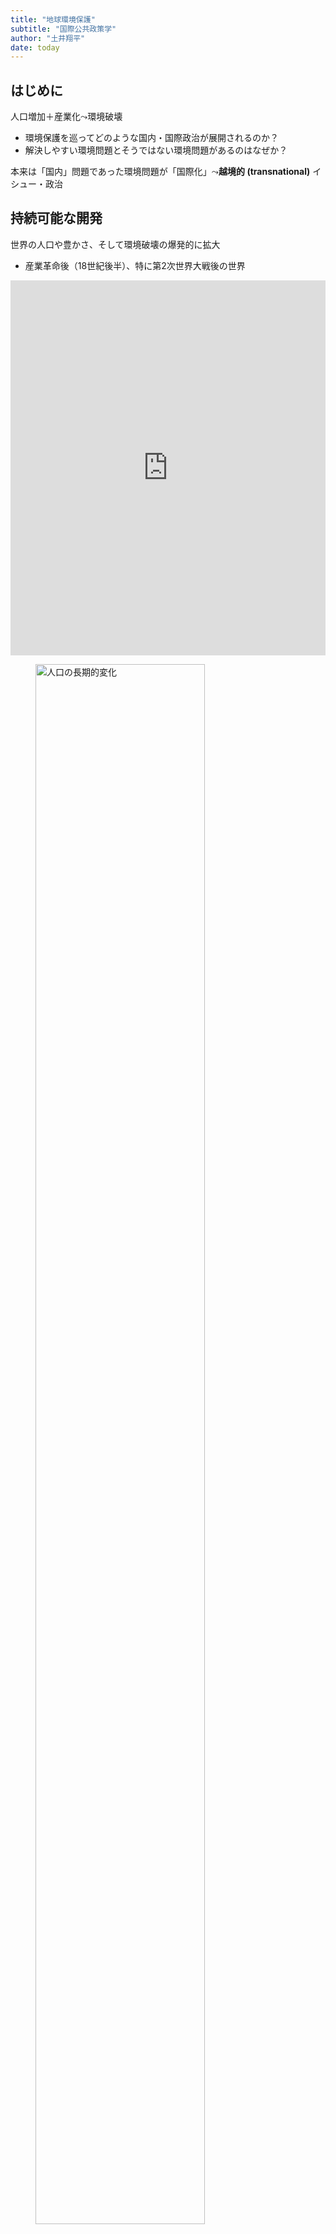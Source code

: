 ```yaml
---
title: "地球環境保護"
subtitle: "国際公共政策学"
author: "土井翔平"
date: today
---
```


## はじめに {.unnumbered}

人口増加＋産業化$\leadsto$環境破壊

- 環境保護を巡ってどのような国内・国際政治が展開されるのか？
- 解決しやすい環境問題とそうではない環境問題があるのはなぜか？

本来は「国内」問題であった環境問題が「国際化」$\leadsto$**越境的 (transnational)** イシュー・政治

## 持続可能な開発

世界の人口や豊かさ、そして環境破壊の爆発的に拡大

- 産業革命後（18世紀後半）、特に第2次世界大戦後の世界

::: {.content-visible when-format="html"}
<iframe src="https://ourworldindata.org/grapher/population" loading="lazy" style="width: 100%; height: 600px; border: 0px none;"></iframe>
:::

::: {.content-visible when-format="pdf"}
![人口の長期的変化](figures/population.png){width=80%}
:::

::: {.content-visible when-format="html"}
<iframe src="https://ourworldindata.org/grapher/gdp-per-capita-maddison-2020?tab=chart&country=IDN~ARG~KOR~FRA~GBR~USA~AUT~IND~CHN" loading="lazy" style="width: 100%; height: 600px; border: 0px none;"></iframe>
:::

::: {.content-visible when-format="pdf"}
![一人あたりGDPの長期的変化](figures/gdp-per-capita-maddison-2018.png){width=80%}
:::

::: {.content-visible when-format="html"}
<iframe src="https://ourworldindata.org/grapher/gdp-per-capita-maddison-2020?tab=chart" loading="lazy" style="width: 100%; height: 600px; border: 0px none;"></iframe>
:::

::: {.content-visible when-format="pdf"}
![一人あたりGDPの長期的変化](figures/gdp-per-capita-maddison-2020.png){width=80%}
:::

::: {.content-visible when-format="html"}
<iframe src="https://ourworldindata.org/grapher/annual-co-emissions-by-region" loading="lazy" style="width: 100%; height: 600px; border: 0px none;"></iframe>
:::

::: {.content-visible when-format="pdf"}
![CO2排出量の長期的変化](figures/annual-co-emissions-by-region.png){width=80%}
:::

**成長の限界** (The Limits to Growth) ：1972年のローマクラブによる報告

$\leadsto$人口増加や環境破壊がこのままのペースで続くと成長が限界

- 人口は指数関数的に増加
- 食糧や資源、環境は直線的に増加（or増加しない）

![[成長の限界](https://commons.wikimedia.org/wiki/File:Limits-to-growth-figure-35.svg)](figures/limits_growth.png)

人類の存続（人口増加、食糧・資源の確保と環境保護の両立）に持続可能性 (sustainability) がある？

$\leadsto$国際社会として人類の持続可能性の確保、特に地球環境の保全への取り組み

- 1972年、国連人間環境会議：[**国連環境計画**](https://www.mofa.go.jp/mofaj/gaiko/kankyo/kikan/unep.html) (United Nations Environment Programme: UNEP) が設立
- 1987年、ブルントラント委員会：[**持続可能な開発**](https://www.unic.or.jp/activities/economic_social_development/sustainable_development/) (sustainable development) の登場
- 1992年、地球サミット：持続可能な開発が国際社会の目標に
- 2000年、国連ミレニアム・サミット：[ミレニアム宣言](https://www.mofa.go.jp/mofaj/kaidan/kiroku/s_mori/arc_00/m_summit/sengen.html) $\leadsto$ 2015年までの達成を目指して、[**ミレニアム開発目標**](https://www.un.org/millenniumgoals/2015_MDG_Report/pdf/MDG%202015%20PC%20final.pdf) (Millennium Development Goals: MDGs) を設定
- 2015年、[**持続可能な開発目標**](https://www.mofa.go.jp/mofaj/gaiko/oda/sdgs/index.html) (Sustainable Development Goals: SDGs)

### 地球温暖化の被害

地球温暖化は環境に影響を与えるだけでなく、社会経済にも影響を与える。

- [IPCC第2作業部会による評価](https://www.env.go.jp/earth/ipcc/6th/index.html)
- 労働時間の減少[@graff2014]

![@graff2014](figures/graff.png)

- 学力の低下[@park2020]

![@park2020](figures/park.png)

- 途上国における所得の減少[@dell2014]
- 死亡率の増加[@deschenes2011]

![@deschenes2011](figures/deschenes.png)

## 環境問題の構造

### 共有地の悲劇

健全な環境＝**コモンズ** (commons) ・コモンプール財 (common pool resource)

- 非排他的：財の消費を一部のアクターに制限することができない。
- 非競合的：財を消費するアクターの数が増えても財は減らない。

||**排他的**|**非排他的**|
|---|:---:|:---:|
|**競合的**|私的財|コモンズ|
|**非競合的**|クラブ財|公共財|

- 漁業、オゾン層、（健全な）気候……

$\leadsto$**共有地の悲劇** (tragedy of the commons)[@hardin1968]：コモンズの**過剰な消費**、それ故の枯渇

:::{.callout-tip}
## 共有地の悲劇

小さな湖で2人の漁師がどの程度、漁業を行うか考えている。

- 毎年、魚を10%までは収穫しても、生態系に影響は出ない。
- お互い協力すれば、（例えば20年間は）毎年5%ずつ漁業ができる。よって、$0.05 \times 20 = 1$の利益を得る。
- どちらかが裏切って10%の魚を収穫すると、$0.1 \times 20 = 2$の利益を得る。もう一人は、漁業ができないので$0$の利益を得る（何も得ない）。
- お互いに裏切って10%の魚を収穫すると、生態系が維持できず（例えば8年で）魚は絶滅する。このときは$0.1 \times 8 = 0.8$の利益を得る。
:::

![共有地の悲劇](figures/tragedy_commons.png)

- コモンズは競合的$\leadsto$誰かの消費が他の人に悪影響を及ぼす、**負の外部性**
- 本来、消費する人や組織が支払うべき費用を他者に押し付けている。
  - 例、生態系保護のために漁業を自粛
- 他の人が資源を保護してくれる$\leadsto$自分一人で資源を消費しても問題はない（タダ乗り）。
- 他の人が資源を消費する$\leadsto$どうせ枯渇するなら自分も消費してしまえ。

$\leadsto$国家や人々は環境破壊をしたいわけではない／ただ乗りするメリットがあるため、環境保護の努力を怠る。

- 一人の行動（資源の保護や消費）では環境を大きく変えない。
- 多くの人が同じように考え、同じ行動を取ると環境が変化

囚人のジレンマと同じ構造を持つ（＝集合行為問題の一種である）。

![囚人のジレンマ](figures/prisoners_dilemma.drawio.png)

### 国内社会における対立

企業：環境を破壊して安い費用で商品を生産できる。

消費者：環境破壊という被害を受ける／安い価格で商品を消費できる。

$\leadsto$環境問題で利益を得るのは少数の企業で、被害を受けるのは多数の市民

環境規制の強化・現状維持は公共財である$\leadsto$（貿易政策のときと同様に）**少数派**の意見が通りやすい。

- 誰かが環境保護規制を強化（緩やかに）する努力$\leadsto$自分はなにもしなくてもいい。
- 少数の企業は長期的関係があり、互いに監視$\leadsto$協力してロビー活動
- 環境保護を求める多くの市民$\leadsto$他者の努力にただ乗り

## 環境保護の成否

環境問題の解決策の代表的な手段

- 国家による介入：環境保護の規制を導入、違反に対する指導や罰則
- 所有権：環境（破壊）に対する所有権を設定し、市場メカニズムによる調整

国家（上位の存在）がいなくても、自発的に共有地の悲劇を回避することもできる？[@ostrom2022]

### 集団の規模

小さな集団$\leadsto$集合行為問題を克服しやすい。

- 周囲からの監視や圧力が大きい。
- **酸性雨**は化石燃料の燃焼などによって引き起こされる$\leadsto$影響は工業地帯の周辺に限定される。

![@grennfelt2020](https://media.springernature.com/full/springer-static/image/art%3A10.1007%2Fs13280-019-01244-4/MediaObjects/13280_2019_1244_Fig4_HTML.png)

様々な分野で協力（イシュー・リンケージ）・継続的な関係（将来の影）$\leadsto$協力しやすい。

- 協力をしない$\leadsto$他の分野や将来ににおいて報復されやすい。

$\leadsto$監視や圧力が高まる・被害の多くは自国や近隣諸国にもたらされる$\leadsto$環境保護

- 東アジアでは大気汚染対策の協調がうまくいっていない。

### 利害の偏り

環境破壊の被害が大きい国＝環境保護の能力が大きい国$\leadsto$解決しやすい。

- フロンガスは南極や北極上空のオゾン層を破壊し（オゾン・ホール）、紫外線が強くなる。
  - フロンガスは冷蔵庫などで使用されている。
- オゾン・ホールによる被害が大きいのは北側の先進国であり、フロンガスを消費しているのも工業国である。

$\leadsto$一部の（同じ）国が問題解決の意図と能力を持っている。

![[オゾン・ホール](https://ozonewatch.gsfc.nasa.gov/facts/hole_SH.html)](https://ozonewatch.gsfc.nasa.gov/facts/images/ozone_hole.jpg)

1987年の[**モントリオール議定書**](https://www.mofa.go.jp/mofaj/gaiko/kankyo/jyoyaku/ozone.html)：フロンガスは禁止$\leadsto$オゾン層は回復傾向[@solomon2016]

### 問題の複雑さと深刻さ

問題が比較的単純・深刻でない場合$\leadsto$協調は実現しやすい。

- 原因と結果の関係が明瞭である。
- 規制をしても社会経済的影響が小さい。

$\leadsto$特定の化学物質の規制について合意がしやすい。

- 1989年、[バーゼル条約](https://www.mofa.go.jp/mofaj/gaiko/kankyo/jyoyaku/basel.html)：有害廃棄物の越境的移動を規制
- 1992年、[ロッテルダム条約](https://www.mofa.go.jp/mofaj/gaiko/kankyo/jyoyaku/rotterda.html)：有害な化学物質などの貿易や管理に関する情報共有
- 1995年、[ストックホルム条約](https://www.mofa.go.jp/mofaj/gaiko/kankyo/jyoyaku/pops.html)：自然に分解されず、生き物に残留し濃縮する有害物質を規制
- 2017年、[水俣条約](https://www.mofa.go.jp/mofaj/gaiko/kankyo/jyoyaku/suigin.html)：水銀を規制

#### 非国家アクター

環境保護においてNGOなどの非国家アクターの果たす役割は大きい。

- 国際機関、科学者集団など脱国家的アクターからなる**知識共同体** (epistemic community)

1946年、[**国際捕鯨委員会**](https://www.mofa.go.jp/mofaj/gaiko/whale/iwc.html) (International Whaling Commission: IWC) ：クジラの保護

- 各捕鯨国は捕鯨量の上限（クォータ）を定める
- クジラの保護の観点から不十分

$\leadsto$環境保護を目指すNGOが加盟料を肩代わり$\leadsto$非捕鯨国にIWCへの参加を求める。

![[国際捕鯨委員会の加盟国](https://commons.wikimedia.org/wiki/File:International_Whaling_Commission_members.svg)](https://upload.wikimedia.org/wikipedia/commons/thumb/3/3e/International_Whaling_Commission_members.svg/800px-International_Whaling_Commission_members.svg.png)

- 商業捕鯨のモラトリアムが決定される。
  - 日本はオーストラリアによりICJに訴えられる。
  - 南極海捕鯨事件で敗訴し、判決を遵守した後に、IWCから脱退

### 地球温暖化

**気候変動** (climate change)・**地球温暖化** (global warming)：CO2などの温室効果ガス (greenhouse gas: GHG) によって地球全体の気温が上昇する（その結果、気候が変化する）現象

::: {.content-visible when-format="html"}
<iframe src="https://ourworldindata.org/grapher/temperature-anomaly" loading="lazy" style="width: 100%; height: 600px; border: 0px none;"></iframe>
:::

::: {.content-visible when-format="pdf"}
![平均気温からの乖離の長期的推移](figures/temperature-anomaly.png){width=80%}
:::

- ほとんど全ての国が影響を受ける。
  - 能力のある国の方が大きな被害？

![[平均気温からの乖離](https://earthobservatory.nasa.gov/world-of-change/global-temperatures)](https://earthobservatory.nasa.gov/ContentWOC/images/globaltemp/global_gis_2022.png)

- 化石燃料という経済社会にとって不可欠な資源を規制する必要

::: {.content-visible when-format="html"}
<iframe src="https://ourworldindata.org/grapher/co2-emissions-vs-gdp" loading="lazy" style="width: 100%; height: 600px; border: 0px none;"></iframe>
:::

::: {.content-visible when-format="pdf"}
![一人あたりCO2排出量とGDP](figures/co2-emissions-vs-gdp.png){width=80%}
:::

- GHGの排出と地球温暖化の因果関係は不明瞭（と考える人や国がいる）
  - 気候変動に関する[**政府間パネル**](https://www.data.jma.go.jp/cpdinfo/ipcc/index.html) (Intergovernmental Panel on Climate Change: IPCC) ：専門家の集団が地球温暖化について報告書を作成
  - [環境省による情報](https://www.env.go.jp/earth/ondanka/knowledge.html)

![[IPCC第6次統合報告書（政策決定者向け要約）より](https://www.ipcc.ch/report/sixth-assessment-report-cycle/)](figures/ipcc.png)

- GHGの大量排出国であるアメリカや中国のリーダーシップが不十分？

$\leadsto$囚人のジレンマを解決するために重要な要因の多くを欠如している。

### 市場メカニズム

動機づける (incentivize)$\leadsto$環境保護をすることによる利益を増やす／環境破壊をすることの利益を減らす

- 公共財を供給するときに副産物として利益が生じる**joint product**であるならば、環境を保護しやすい。
  - フロンガスの禁止に至ったもう一つの大きな理由は、オゾン層を破壊しにくい代替フロンの開発に成功
    - 代替フロンは温室効果ガス$\leadsto$モントリオール議定書で規制
  - SDGs（やESG投資やCSR）$\leadsto$環境保護によって企業価値を高めることが可能に？
    - "greenwashing"：環境保護に貢献していないのに、そのように装う問題
- **炭素税** (carbon tax)$\leadsto$気候変動の費用を企業や消費者が支払う$\leadsto$GHGの排出量を削減

#### 排出権取引

税金以外の市場メカニズムとして**排出権取引** (emissions trading/cap-and-trade system)

![[排出権取引のイメージ](https://ieei.or.jp/2016/09/special201608008/?type=print)](figures/cap_trade.png)

- 1997年、[**京都議定書**](https://www.env.go.jp/earth/cop6/3-2.html)：国際的な排出権取引が制度化
  - 企業や国家は割り当てられた排出権を（オークションなどで）売買
  - EUの排出権取引のフェーズ3（2005-2019年）では35%の排出を削減
  - 中国も**パリ協定**の下で排出権取引の導入を表明
- 京都議定書では**クリーン開発メカニズム** (clean development mechanism: CDM) も導入
  - 先進国が途上国でGHG排出削減プロジェクトを行うことで、その分の排出権を獲得

### 経済発展

経済発展$\leadsto$環境破壊の主要因／環境保護が促進

- 中国やインドにおいて（自国内の環境問題への対策もあり）、環境保護政策が行われ始めている。

**環境クズネッツ曲線**：豊かになるにつれて環境破壊が行われるが、一定以上の豊かさになると環境保護に切り替わるという仮説

![[環境クズネッツ曲線のイメージ](https://commons.wikimedia.org/wiki/File:Environmental_Kuznets_Curve.png)](figures/Environmental_Kuznets_Curve.png)

::: {.content-visible when-format="html"}
<iframe src="https://ourworldindata.org/grapher/carbon-emission-intensity-vs-gdp-per-capita" loading="lazy" style="width: 100%; height: 600px; border: 0px none;"></iframe>
:::

::: {.content-visible when-format="pdf"}
![一人あたりCO2排出原単位とGDP](figures/carbon-emission-intensity-vs-gdp-per-capita.png){width=80%}
:::

- CO2排出原単位：一定の生産量あたりのCO2排出量

![[環境パフォーマンス指数と一人あたりGDP](https://epi.yale.edu/)](https://epi.yale.edu/sites/default/files/gdp_epi_figure.jpg)

- 発展途上国は先進国で開発されたクリーンな環境技術を使うことができる（後発者利益）
- 発展途上国のエネルギー設備などは非効率$\leadsto$新しい技術の導入による環境改善の効果も大きい

## 地球環境保護を巡る国際政治

### 国際社会における対立

#### 先進国と新興国・途上国

国際社会においても環境を破壊して、他国に負の外部性を押し付けつつ、自国の経済成長を実現する。

- 現代では先進国だけでなく、新興国も大量のCO2を排出

::: {.content-visible when-format="html"}
<iframe src="https://ourworldindata.org/grapher/annual-co2-emissions-per-country" loading="lazy" style="width: 100%; height: 600px; border: 0px none;"></iframe>
:::

::: {.content-visible when-format="pdf"}
![CO2排出量の推移](figures/annual-co2-emissions-per-country.png){width=80%}
:::

- これまで環境破壊を行い経済成長をしてきた先進国／これから経済成長をしようとする途上国
  - 途上国からすれば、なぜ先進国が破壊した環境を回復するために、経済成長を諦める？

::: {.content-visible when-format="html"}
<iframe src="https://ourworldindata.org/grapher/cumulative-co2-emissions-region?stackMode=absolute" loading="lazy" style="width: 100%; height: 600px; border: 0px none;"></iframe>
:::

::: {.content-visible when-format="pdf"}
![累積CO2排出量](figures/cumulative-co2-emissions-region.png){width=80%}
:::

- 一人あたりあたりCO2排出量は未だに先進国の方が多い。

::: {.content-visible when-format="html"}
<iframe src="https://ourworldindata.org/grapher/co-emissions-per-capita" loading="lazy" style="width: 100%; height: 600px; border: 0px none;"></iframe>
:::

::: {.content-visible when-format="pdf"}
![一人あたりCO2排出量](figures/co-emissions-per-capita.png){width=80%}
:::

$\leadsto$先進国と新興国、発展途上国の間でどのように環境保護の負担を分担？

#### 先進国間

しばしば、環境破壊によって利益を得る国が存在する。

![[北極海航路のイメージ](https://financial.jiji.com/magazine_bk/back_number.html?number=155)](https://financial.jiji.com/magazine_bk/img/article_img/20210525-2.jpg)

- 地球温暖化$\leadsto$北極海航路や北極海の海底資源が利用可能
  - [**北極評議会**](https://www.mofa.go.jp/mofaj/area/arctic/hokkyoku_hyougikai.html)：北極圏に関する協議を行う組織
  - 北極圏の利権を巡って多くの国が関与を狙っている。

![[北極評議会の加盟国](https://commons.wikimedia.org/wiki/File:ArcticCouncil.svg)](figures/arctic_council.png)

- グリーンランドは温暖化$\leadsto$氷床が解ける$\leadsto$地下資源の採掘が可能$\leadsto$経済が急速に成長
  - デンマークからの独立を目指す？
  - アメリカや中国も影響力を強めようとしている？

![[グリーンランドの氷床融解](https://commons.wikimedia.org/wiki/File:Greenland_Meltdown_08072012_12072012.jpg)](figures/greenland.jpg)

### 地球環境を巡る交渉

#### 京都議定書

気候変動に関する京都議定書（1997年）：先進国と途上国は**共通だが差異ある責任** (Common but Differentiated Responsibility) を持っている

:::{.callout-note}
## [気候変動に関する国際連合枠組条約の京都議定書](https://www.mofa.go.jp/mofaj/gaiko/treaty/treaty_020413.html)　第3条

1. 附属書Ⅰの締約国は、2008年から2012年までの約束期間において、附属書Ｉの締約国全体の排出量を1990年の水準から少なくとも５パーセント削減することを念頭において、個別に又は共同で、附属書Ａに掲げる温室効果ガスの人為的な排出量（二酸化炭素換算量）の合計が、附属書Ｂに定める数量的な排出抑制及び削減の約束に基づいて計算された割当量を超えないことを確保しなければならない。
:::

:::{.callout-note}
## [気候変動に関する国際連合枠組条約の京都議定書](https://www.mofa.go.jp/mofaj/gaiko/treaty/treaty_020413.html)　第10条

締約国は、それぞれ**共通に有しているが差異のある責任**並びに各国及び地域に特有の開発の優先順位並びに各国特有の目的及び事情を考慮し、非附属書Ⅰの締約国についていかなる新たな約束も導入しないが、条約第４条の規定に基づく既存の約束を再確認し、並びに持続可能な開発を達成するためにその約束の履行の促進を継続し、条約第４条３、５及び７の規定を考慮して、次のことを行う。
:::

- 京都議定書では先進国（附属書Iの締約国）のみCO2削減の数値目標を達成する義務
  - アメリカは不参加
  - 京都議定書は第1約束期間（2008-2012年）で温室効果ガスを1990年に比べて約5%削減するよう求めた。
  - 第2約束期間（2013-2020年）には日本は参加せず。

![[京都議定書の加盟国](https://commons.wikimedia.org/wiki/File:Kyoto_Protocol_parties.svg)](https://upload.wikimedia.org/wikipedia/commons/thumb/6/6e/Kyoto_Protocol_parties.svg/800px-Kyoto_Protocol_parties.svg.png)

![[京都議定書の達成度](https://www.theguardian.com/environment/blog/2012/nov/26/kyoto-protocol-carbon-emissions)](figures/kyoto_protocol_contribution.png)

#### パリ協定

京都議定書以降の地球温暖化対策の取り組み$\leadsto$ 2015年に[**パリ協定**](https://www.mofa.go.jp/mofaj/ic/ch/page1w_000119.html)が成立

:::{.callout-note}
## [パリ協定](https://www.env.go.jp/earth/ondanka/cop/shiryo.html)　第2条

1. この協定は、条約（その目的を含む。）の実施を促進する上で、持続可能な開発及び貧困を撲滅するための努力の文脈において、気候変動の脅威に対する世界全体による対応を、次のことによるものを含め、強化することを目的とする。

a. 世界全体の平均気温の上昇を工業化以前よりも**摂氏二度高い水準を十分に下回るものに抑える**こと並びに世界全体の平均気温の上昇を工業化以前よりも**摂氏一・五度高い水準までのものに制限する**ための努力を、この努力が気候変動のリスク及び影響を著しく減少させることとなるものであることを認識しつつ、継続すること。
:::

- 長期目標として気温上昇を2℃（理想は1.5℃）以内に抑える。
- ほとんど全ての国が参加

先進国と途上国の利害が近づく。

- 環境保護に熱心なヨーロッパ諸国の圧力
- アメリカにおける民主党政権の成立
- 中国の五カ年計画における環境対策の強化

全ての国が[**自国が決定する貢献**](https://www4.unfccc.int/sites/NDCStaging/Pages/All.aspx) (Nationally Determined Contribution: NDC) を5年毎に設定／達成は義務付けされず

:::{.callout-note}
## [パリ協定](https://www.env.go.jp/earth/ondanka/cop/shiryo.html)　第3条

全ての締約国は、気候変動に対する世界全体による対応への**自国が決定する貢献**（以下「国が決定する貢献」という。）に関し、前条に規定するこの協定の目的を達成するため、次条、第七条、第九条から第十一条まで及び第十三条に定める野心的な努力に取り組み、及びその努力について通報する。全ての締約国の努力については、この協定の効果的な実施のために開発途上締約国を支援する必要性についての認識の下で、時間とともに前進を示すものとなる。
:::

- 全ての国が自発的に参加

![[パリ協定の加盟国](https://commons.wikimedia.org/wiki/File:ParisAgreement.svg)](https://upload.wikimedia.org/wikipedia/commons/thumb/4/4b/ParisAgreement.svg/800px-ParisAgreement.svg.png)

- 目標は十分か、実効性はあるのか？
  - [主要国のNDC](https://www.mofa.go.jp/mofaj/ic/ch/page1w_000121.html)

#### 環境問題と時間

地球環境問題（特に気候変動）の**影響は長期的将来において生じる**点で、他の国際問題とは異なる。

1. 人々は将来の出来事の価値を**割り引く** (discount)$\leadsto$将来の環境保護の利益＜現在の費用
    - 将来の不確実な利益＜現在の確実な利益
    - 環境問題の影響は遠い将来＆不確実
1. 将来を重視することは国際協調のために必要／将来を重視すれば交渉で妥協するのが難しくなる。
    - 将来を重視$\leadsto$国際協調から離脱したときの制裁を恐れる$\leadsto$協調的
    - 将来を重視$\leadsto$環境保護によって利益を失う国々や組織$\leadsto$環境保護に否定的
1. 「現在は存在していない将来世代」と現在世代の間の**世代間衡平** (intergenerational equity)
    - 将来世代の利益、関心は分からない＆政治に反映させる仕組みは欠如
    - 政治的生き残りを目指す政治的指導者$\leadsto$現在世代の短期的な利益を追求

#### 地球環境の国際制度

[**国連環境計画**](https://www.mofa.go.jp/mofaj/gaiko/kankyo/kikan/unep.html) (United Nations Environment Programme: UNEP) や世銀の[**地球環境ファシリティ**](https://www.mofa.go.jp/mofaj/gaiko/kankyo/kikan/gbl_env.html) (Global Environment Facility: GEF) 以外に、（WTOのような）環境保護全般の国際制度はない

$\leadsto$分野ごとに[**枠組み条約**](https://www.mofa.go.jp/mofaj/files/000135675.pdf) (framework convention)

- 比較的合意のしやすい一般原則を設定$\leadsto$詳細な規制は議定書 (protocol) で策定
  - オゾン層保護ではウィーン条約＞モントリオール議定書でフロンガス規制
  - 気候変動枠組み条約 (United Nations Framework Convention on Climate Change: UNFCCC)＞京都議定書やパリ協定
- 大きな利害対立の克服＆不確実な将来への対応の難しさ

枠組み条約の**締約国会議** (Conference of the Parties: COP) で環境保護の詳細について交渉

- 例えば、COP20はその枠組み条約の20回目の締約国会議
  - いろいろな枠組み条約でCOPと呼ぶので注意
- NGOや科学者が積極的に参加し、情報共有や問題提起を行う
- 科学技術の進歩、新しい科学的知見などに柔軟に対応

規制の**目標**を定めることが多い$\leadsto$どのように目標を実現するかは各国の自由の裁量

- 環境問題への対策を監視するのは難しい$\leadsto$義務付けは困難
  - 石油タンカーのタンクの洗浄の際に原油を放出するが、それを監視するのは困難
  - 原油の排出を削減する装置を義務付けたところ、高い遵守率[@mitchell1994]
  - フロンガスの禁止はGHGの排出削減よりも検証しやすい
- 紛争処理メカニズム（例、WTO）や制裁は存在しないことが多い

## 人々を変えることはできるか？

環境問題は個人も原因である国際問題

$\leadsto$人々の「意識」を変えれば問題は解決する？

- より快適な生活環境を求める気持ちを変えるのは難しい。
- 省エネ技術への補助金や環境に優しい設備を配布しても受け取らない[@fowlie2018; @hanna2016]

ちょっとしたきっかけ（ナッジ）で行動は変わるかも。

- ピーク時に高い電力料金になる（それ以外は安い）プランに自発的に参加する人は少ないが、最初からそのプランであれば変更しない[@fowlie2021]

![@fowlie2021](figures/fowlie.png)

- 道徳的な要請も価格調整も節電効果がある[@ito2017, 第2章; @ito2018]
  - ただし、価格調整の方が効果は大きく、持続性も高い

![@ito2018](figures/ito1.png)

![@ito2018](figures/ito2.png)

- 周辺世帯との電力消費を比較したレポートを受け取った人は電力を節約する[@allcott2014]
  - レポートが終わっても節約は続ける

![@allcott2014](figures/allcott.png)
